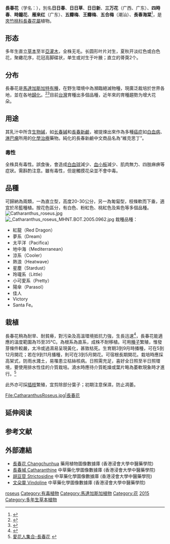 {{Otheruses|日日春 (消歧义)}}
{{Speciesbox
| image = The Botanical Magazine, Plate 248 (Volume 7, 1794).png
| image_width = 200px
| image_caption = 《[[柯蒂斯植物學雜誌|植物學雜誌]]》(1794)<br>''Catharanthus roseus''
| genus = Catharanthus
| species = roseus
| authority = ([[L.|L.]]) [[G.Don|G.Don]], 1837
| synonyms = * ''Catharanthus roseus'' (L.) G. Don cv. Albus G. Don
* ''Lochnera roseus'' (L.) Reich. cv. Flavus [[蒋英_(植物学家)|Tsiang]]
* ''Vinca rosea'' L.
}}

'''長春花'''（学名：''{{lang|la|Catharanthus roseus}}''），別名'''日日春'''、'''日日草'''、'''日日新'''、'''三万花'''（广西、广东）、'''四時春'''、'''時鐘花'''、'''雁来红'''（广东）、'''五瓣梅'''、'''王瓣梅'''、'''五合梅'''（潮汕）、'''長春海棠'''<ref>{{cite web |url=http://www.wynps.edu.hk/download/LatestNews/152/201512180943516031596c.pdf |title=一人一花計劃 2015/16 |work=[[康樂及文化事務署|康樂及文化事務署]] |access-date=2020-11-06 |language=zh-hant }}</ref>，是[[夾竹桃科|夾竹桃科]][[長春花屬|長春花屬]]植物。

== 形态 ==
多年生直立[[草本|草本]]至半[[亞灌木|亞灌木]]，全株无毛。长圆形叶片对生，夏秋开淡红色或白色花，聚繖花序，花冠高脚碟状，单生或对生于叶腋；直立的蓇葖2个。

== 分布 ==
長春花是[[馬達加斯加|馬達加斯加]][[特有種|特有種]]，在野生環境中為瀕臨絕滅物種，現廣泛裁培於世界各地，並在各地[[歸化|歸化]]。<ref>{{Cite web |url=http://www.ars-grin.gov/cgi-bin/npgs/html/taxon.pl?70159 |title=Germplasm Resources Information Network |access-date=2013-12-28 |archive-date=2015-09-24 |archive-url=https://web.archive.org/web/20150924155328/http://www.ars-grin.gov/cgi-bin/npgs/html/taxon.pl?70159 |dead-url=no }}</ref><ref>{{Cite web |url=http://www.ntbg.org/plants/plant_details.php?plantid=2497 |title=National Tropical Botanical Garden |access-date=2013-12-28 |archive-url=https://web.archive.org/web/20120314083803/http://www.ntbg.org/plants/plant_details.php?plantid=2497 |archive-date=2012-03-14 |dead-url=yes }}</ref>目前[[台灣|台灣]]育種出多個品種，近年來的育種趨勢为增大花朵。

== 用途 ==
其乳汁中所含[[生物碱|生物碱]]，如[[长春碱|长春碱]]和[[長春新鹼|長春新鹼]]，被提煉出來作為多種[[癌症|癌症]]如[[白血病|白血病]]、[[淋巴瘤|淋巴瘤]]所用的[[化學治療|化學治療]]藥物。純化的長春新鹼中文商品名為“維克思丁”。

===毒性===
全株具有毒性。誤食後，會造成[[白血球|白血球]]減少、[[血小板|血小板]]減少、肌肉無力、四肢麻痹等症狀。需斟酌注意。雖有毒性，但是觸摸花朵並不會中毒。

== 品種 ==
可歸納為兩類，一為直立型，高度20-30公分，另一為匍匐型，枝條軟而下垂，適宜於吊籃種植。按花色區分，有白色、粉紅色、桃紅色及紫色等多個品種。
[[File:Catharanthus_roseus.jpg|thumb]]
[[File:_Catharanthus_roseus_MHNT.BOT.2005.0962.jpg|thumb]]
栽種品種：
*紅龍（Red Dragon）
*夢系（Dream）
*太平洋（Pacifica）
*地中海（Mediterranean）
*涼系（Cooler）
*熱浪（Heatwave）
*星塵（Stardust）
*玲瓏系（Little）
*小可愛系（Pretty）
*陽傘（Parasol）
*佳人
*Victory
*Santa Fe。

== 栽植 ==
長春花稍為耐旱、耐貧瘠，對污染及高溫環境抵抗力強，生長迅速<ref>{{Cite web |url=http://www.learn2grow.com/plants/catharanthus-roseus/ |title=CATHARANTHUS roseus-Learn2Grow |access-date=2014-03-09 |archive-url=https://web.archive.org/web/20140309041325/http://www.learn2grow.com/plants/catharanthus-roseus/ |archive-date=2014-03-09 |dead-url=yes }}</ref>，長春花能適應的溫度範圍為15至35℃。為根系為直系，成株不耐移植。可用[[種子|種子]]繁殖，惟發芽條件較嚴，太冷或過濕易呈現黃化，甚致枯死。生育期3到9月時播種，可在5到12月開花；若在9到11月播種，則可在3到5月開花。可宿根長期開花。栽培時應採高架式，防雨水濺土，易罹患立枯絲核病。日照需充足，喜好全日照至半日照環境，要使用排水性佳的介質栽培。澆水時應待介質乾燥或葉片略為萎軟現象時才進行。<ref>[http://blog.roodo.com/ato543/archives/9053833.html 愛花人集合-長春花] {{webarchive|url=https://web.archive.org/web/20140307155032/http://blog.roodo.com/ato543/archives/9053833.html |date=2014-03-07 }}</ref>

此外亦可採[[插枝|插枝]]繁殖，宜剪除部分葉子；初期注意保濕，防止凋萎。

<gallery>
File:CatharanthusRoseus.jpg|長春花
</gallery>

==延伸阅读==
{{Wikisource further reading}}

==参考文献==
{{commons category|Catharanthus roseus}}
{{Wikispecies|Catharanthus roseus}}
<references/>

==外部連結==
* [http://libproject.hkbu.edu.hk/was40/detail?lang=ch&channelid=1288&searchword=herb_id=D00746 長春花 Changchunhua] {{Wayback|url=http://libproject.hkbu.edu.hk/was40/detail?lang=ch&channelid=1288&searchword=herb_id=D00746 |date=20190822070147 }} 藥用植物圖像數據庫 (香港浸會大學中醫藥學院) {{zh}}{{en}}
* [http://libproject.hkbu.edu.hk/was40/detail?channelid=22253&lang=cht&searchword=code=P00475 長春堿 Catharanthine] {{Wayback|url=http://libproject.hkbu.edu.hk/was40/detail?channelid=22253&lang=cht&searchword=code=P00475 |date=20160304100907 }} 中草藥化學圖像數據庫 (香港浸會大學中醫藥學院) {{zh}}{{en}}
* [http://libproject.hkbu.edu.hk/was40/detail?channelid=22253&lang=cht&searchword=code=P00458 胡豆苷 Strictosidine] {{Wayback|url=http://libproject.hkbu.edu.hk/was40/detail?channelid=22253&lang=cht&searchword=code=P00458 |date=20160304110222 }} 中草藥化學圖像數據庫 (香港浸會大學中醫藥學院) {{zh}}{{en}}
* [http://libproject.hkbu.edu.hk/was40/detail?channelid=22253&lang=cht&searchword=code=P00468 文朵靈 Vindoline] {{Wayback|url=http://libproject.hkbu.edu.hk/was40/detail?channelid=22253&lang=cht&searchword=code=P00468 |date=20160304103831 }} 中草藥化學圖像數據庫 (香港浸會大學中醫藥學院) {{zh}}{{en}}

{{Taxonbar|from=Q161093}}

[[Category:長春花屬|roseus]]
[[Category:有毒植物|Category:有毒植物]]
[[Category:馬達加斯加植物|Category:馬達加斯加植物]]
[[Category:花|Category:花]]
[[Category:一人一花|2015]]
[[Category:多年生草本植物|Category:多年生草本植物]]
